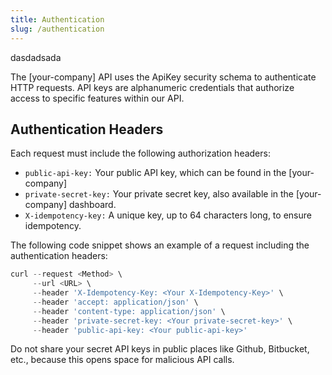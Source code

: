 ```yaml
---
title: Authentication
slug: /authentication
---
```








dasdadsada

The [your-company] API uses the ApiKey security schema to authenticate HTTP requests. API keys are alphanumeric credentials that authorize access to specific features within our API.

## Authentication Headers
Each request must include the following authorization headers:

- `public-api-key:` Your public API key, which can be found in the [your-company]
- `private-secret-key:` Your private secret key, also available in the [your-company] dashboard.
- `X-idempotency-key:` A unique key, up to 64 characters long, to ensure idempotency. 

The following code snippet shows an example of a request including the authentication headers:

```js
curl --request <Method> \
     --url <URL> \
     --header 'X-Idempotency-Key: <Your X-Idempotency-Key>' \
     --header 'accept: application/json' \
     --header 'content-type: application/json' \
     --header 'private-secret-key: <Your private-secret-key>' \
     --header 'public-api-key: <Your public-api-key>'
```

<Callout type="warning" title="Keep your keys safe">
Do not share your secret API keys in public places like Github, Bitbucket, etc., because this opens space for malicious API calls.
</Callout>
